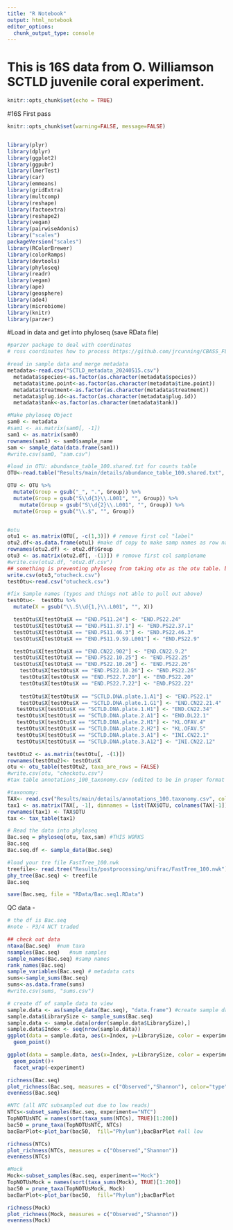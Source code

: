 ```yaml
---
title: "R Notebook"
output: html_notebook
editor_options: 
  chunk_output_type: console
---
```

# This is 16S data from O. Williamson SCTLD juvenile coral experiment. 

```r
knitr::opts_chunk$set(echo = TRUE)
```
#16S First pass

```r
knitr::opts_chunk$set(warning=FALSE, message=FALSE)


library(plyr) 
library(dplyr)
library(ggplot2)
library(ggpubr)
library(lmerTest)
library(car)
library(emmeans)
library(gridExtra)
library(multcomp)
library(reshape)
library(factoextra)
library(reshape2)
library(vegan) 
library(pairwiseAdonis)
library("scales")
packageVersion("scales")
library(RColorBrewer)
library(colorRamps)
library(devtools)
library(phyloseq)
library(readr)
library(vegan)
library(ape)
library(geosphere)
library(ade4)
library(microbiome)  
library(knitr)
library(parzer)

```

#Load in data and get into phyloseq (save RData file)
```r

#parzer package to deal with coordinates
# ross coordinates how to process https://github.com/jrcunning/CBASS_FL_Acer/blob/main/data/genotype_metadata_raw.csv

#read in sample data and merge metadata
metadata<-read.csv("SCTLD_metadata_20240515.csv") 
  metadata$species<-as.factor(as.character(metadata$species))
  metadata$time.point<-as.factor(as.character(metadata$time.point))
  metadata$treatment<-as.factor(as.character(metadata$treatment))
  metadata$plug.id<-as.factor(as.character(metadata$plug.id))
  metadata$tank<-as.factor(as.character(metadata$tank))

#Make phyloseq Object
sam0 <- metadata
#sam1 <- as.matrix(sam0[, -1])
sam1 <- as.matrix(sam0)
rownames(sam1) <- sam0$sample_name
sam <- sample_data(data.frame(sam1))
#write.csv(sam0, "sam.csv")

#load in OTU: abundance_table_100.shared.txt for counts table
OTU<-read.table("Results/main/details/abundance_table_100.shared.txt", sep='', header=T)

OTU <- OTU %>%
  mutate(Group = gsub("_", ".", Group)) %>%
  mutate(Group = gsub("S\\d{3}\\.L001", "", Group)) %>%
    mutate(Group = gsub("S\\d{2}\\.L001", "", Group)) %>%
  mutate(Group = gsub("\\.$", "", Group))


#otu
otu1 <- as.matrix(OTU[, -c(1,3)]) # remove first col "label"
otu2.df<-as.data.frame(otu1) #make df copy to make samp names as row names in matrix
rownames(otu2.df) <- otu2.df$Group
otu3 <- as.matrix(otu2.df[, -(1)]) # remove first col samplename
#write.csv(otu2.df, "otu2.df.csv")
## something is preventing phyloseq from taking otu as the otu table. but if you save and then reupload it works. 
write.csv(otu3,"otucheck.csv")
testOtu<-read.csv("otucheck.csv")

#fix Sample names (typos and things not able to pull out above)
testOtu<-  testOtu %>%
  mutate(X = gsub("\\.S\\d{1,}\\.L001", "", X))

  testOtu$X[testOtu$X == "END.PS11.24"] <- "END.PS22.24"
  testOtu$X[testOtu$X == "END.PS11.37.1"] <- "END.PS22.37.1"
  testOtu$X[testOtu$X == "END.PS11.46.3"] <- "END.PS22.46.3"
  testOtu$X[testOtu$X == "END.PS11.9.S9.L001"] <- "END.PS22.9"

  testOtu$X[testOtu$X == "END.CN22.902"] <- "END.CN22.9.2"
  testOtu$X[testOtu$X == "END.PS22.10.25"] <- "END.PS22.25"
  testOtu$X[testOtu$X == "END.PS22.10.26"] <- "END.PS22.26"
    testOtu$X[testOtu$X == "END.PS22.10.26"] <- "END.PS22.26"
    testOtu$X[testOtu$X == "END.PS22.7.20"] <- "END.PS22.20"
    testOtu$X[testOtu$X == "END.PS22.7.22"] <- "END.PS22.22"
    
    testOtu$X[testOtu$X == "SCTLD.DNA.plate.1.A1"] <- "END.PS22.1"
    testOtu$X[testOtu$X == "SCTLD.DNA.plate.1.G1"] <- "END.CN22.21.4"
   testOtu$X[testOtu$X == "SCTLD.DNA.plate.1.H1"] <- "END.CN22.34"
   testOtu$X[testOtu$X == "SCTLD.DNA.plate.2.A1"] <- "END.DL22.1"
   testOtu$X[testOtu$X == "SCTLD.DNA.plate.2.H1"] <- "KL.OFAV.4"
   testOtu$X[testOtu$X == "SCTLD.DNA.plate.2.H2"] <- "KL.OFAV.5"
   testOtu$X[testOtu$X == "SCTLD.DNA.plate.3.A1"] <- "INI.CN22.1"
   testOtu$X[testOtu$X == "SCTLD.DNA.plate.3.A12"] <- "INI.CN22.12"

testOtu2 <- as.matrix(testOtu[, -(1)]) 
rownames(testOtu2)<- testOtu$X
otu <- otu_table(testOtu2, taxa_are_rows = FALSE)
#write.csv(otu, "checkotu.csv")
#tax table annotations_100_taxonomy.csv (edited to be in proper format with proper col names in excel (remove ";"))

#taxonomy:
TAX<- read.csv("Results/main/details/annotations_100.taxonomy.csv", colClasses = "character") 
tax1 <- as.matrix(TAX[, -1], dimnames = list(TAX$OTU, colnames(TAX[-1])))
rownames(tax1) <- TAX$OTU
tax <- tax_table(tax1)

# Read the data into phyloseq
Bac.seq = phyloseq(otu, tax,sam) #THIS WORKS
Bac.seq
Bac.seq.df <- sample_data(Bac.seq)

#load your tre file FastTree_100.nwk
treefile<- read.tree("Results/postprocessing/unifrac/FastTree_100.nwk")
phy_tree(Bac.seq) <- treefile
Bac.seq

save(Bac.seq, file = "RData/Bac.seq1.RData")
```

QC data -
```r
# the df is Bac.seq
#note - P3/4 NCT traded

## check out data
ntaxa(Bac.seq)  #num taxa
nsamples(Bac.seq)   #num samples
sample_names(Bac.seq) #samp names
rank_names(Bac.seq) 
sample_variables(Bac.seq) # metadata cats
sums<-sample_sums(Bac.seq)
sums<-as.data.frame(sums)
#write.csv(sums, "sums.csv")

# create df of sample data to view 
sample.data <- as(sample_data(Bac.seq), "data.frame") #create sample data frame to view
sample.data$LibrarySize <- sample_sums(Bac.seq)
sample.data <- sample.data[order(sample.data$LibrarySize),]
sample.data$Index <- seq(nrow(sample.data))  
ggplot(data = sample.data, aes(x=Index, y=LibrarySize, color = experiment)) +
  geom_point()

ggplot(data = sample.data, aes(x=Index, y=LibrarySize, color = experiment)) +
  geom_point()+
  facet_wrap(~experiment)

richness(Bac.seq)
plot_richness(Bac.seq, measures = c("Observed","Shannon"), color="type") 
evenness(Bac.seq)

#NTC (all NTC subsampled out due to low reads)
NTCs<-subset_samples(Bac.seq, experiment=="NTC")
TopNOTUsNTC = names(sort(taxa_sums(NTCs), TRUE)[1:200])
bac50 = prune_taxa(TopNOTUsNTC, NTCs)
bacBarPlot<-plot_bar(bac50,  fill="Phylum");bacBarPlot #all low

richness(NTCs)
plot_richness(NTCs, measures = c("Observed","Shannon"))
evenness(NTCs)

#Mock
Mock<-subset_samples(Bac.seq, experiment=="Mock")
TopNOTUsMock = names(sort(taxa_sums(Mock), TRUE)[1:200])
bac50 = prune_taxa(TopNOTUsMock, Mock)
bacBarPlot<-plot_bar(bac50,  fill="Phylum");bacBarPlot

richness(Mock)
plot_richness(Mock, measures = c("Observed","Shannon"))
evenness(Mock)
```


